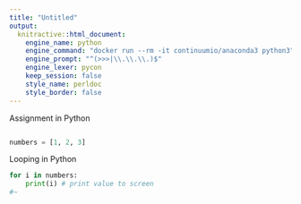 ```yaml
---
title: "Untitled"
output: 
  knitractive::html_document:
    engine_name: python
    engine_command: "docker run --rm -it continuumio/anaconda3 python3"
    engine_prompt: "^(>>>|\\.\\.\\.)$"
    engine_lexer: pycon
    keep_session: false
    style_name: perldoc
    style_border: false
---
```


Assignment in Python

```python
```

```python
numbers = [1, 2, 3]
```

Looping in Python

```python
for i in numbers:
    print(i) # print value to screen
#~    
```

